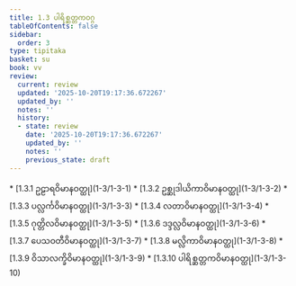 ```yaml
---
title: 1.3 ပါရိစ္ဆတ္တကဝဂ္ဂ
tableOfContents: false
sidebar:
  order: 3
type: tipitaka
basket: su
book: vv
review:
  current: review
  updated: '2025-10-20T19:17:36.672267'
  updated_by: ''
  notes: ''
  history:
  - state: review
    date: '2025-10-20T19:17:36.672267'
    updated_by: ''
    notes: ''
    previous_state: draft
---
```



<DynamicBreadcrumb />


<ReviewStatus review={frontmatter.review} showDetails={true} />

<HypothesisAnnotation frontmatter={frontmatter} />



<TableOfContents book="vv" section="1.3">
* [1.3.1 ဥဠာရဝိမာနဝတ္ထု](1-3/1-3-1)
* [1.3.2 ဥစ္ဆုဒါယိကာဝိမာနဝတ္ထု](1-3/1-3-2)
* [1.3.3 ပလ္လင်္ကဝိမာနဝတ္ထု](1-3/1-3-3)
* [1.3.4 လတာဝိမာနဝတ္ထု](1-3/1-3-4)
* [1.3.5 ဂုတ္တိလဝိမာနဝတ္ထု](1-3/1-3-5)
* [1.3.6 ဒဒ္ဒလ္လဝိမာနဝတ္ထု](1-3/1-3-6)
* [1.3.7 ပေသဝတီဝိမာနဝတ္ထု](1-3/1-3-7)
* [1.3.8 မလ္လိကာဝိမာနဝတ္ထု](1-3/1-3-8)
* [1.3.9 ဝိသာလက္ခိဝိမာနဝတ္ထု](1-3/1-3-9)
* [1.3.10 ပါရိစ္ဆတ္တကဝိမာနဝတ္ထု](1-3/1-3-10)
</TableOfContents>